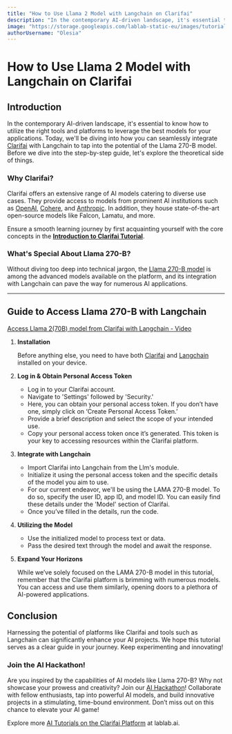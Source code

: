 ```yaml
---
title: "How to Use Llama 2 Model with Langchain on Clarifai"
description: "In the contemporary AI-driven landscape, it's essential to know how to utilize the right tools and platforms to leverage the best models for your applications."
image: "https://storage.googleapis.com/lablab-static-eu/images/tutorials/How_to_Use_Llama_2_Model_with_Langchain.png"
authorUsername: "Olesia"
---
```


# How to Use Llama 2 Model with Langchain on Clarifai

## **Introduction**

In the contemporary AI-driven landscape, it's essential to know how to utilize the right tools and platforms to leverage the best models for your applications. Today, we'll be diving into how you can seamlessly integrate [Clarifai](https://www.clarifai.com/products/platform?utm_campaign=hack&utm_medium=REF&utm_source=lablab) with Langchain to tap into the potential of the Llama 270-B model. Before we dive into the step-by-step guide, let's explore the theoretical side of things.

### **Why Clarifai?**

Clarifai offers an extensive range of AI models catering to diverse use cases. They provide access to models from prominent AI institutions such as [OpenAI](https://lablab.ai/tech/openai), [Cohere](https://lablab.ai/tech/cohere), and [Anthropic](https://lablab.ai/tech/anthropic/claude). In addition, they house state-of-the-art open-source models like Falcon, Lamatu, and more.

Ensure a smooth learning journey by first acquainting yourself with the core concepts in the **[Introduction to Clarifai Tutorial](https://www.youtube.com/watch?v=7atDWbJB-Lk)**.

### **What's Special About Llama 270-B?**

Without diving too deep into technical jargon, the [Llama 270-B model](https://lablab.ai/tech/meta/llama) is among the advanced models available on the platform, and its integration with Langchain can pave the way for numerous AI applications.

---

## **Guide to Access Llama 270-B with Langchain**

[Access Llama 2(70B) model from Clarifai with Langchain - Video](https://youtu.be/N0jVQlzWMrs)

1. **Installation**
    
    Before anything else, you need to have both [Clarifai](https://www.clarifai.com/products/platform?utm_campaign=hack&utm_medium=REF&utm_source=lablab) and [Langchain](https://lablab.ai/tech/langchain) installed on your device.
    
2. **Log in & Obtain Personal Access Token**
    - Log in to your Clarifai account.
    - Navigate to 'Settings' followed by 'Security.'
    - Here, you can obtain your personal access token. If you don’t have one, simply click on ‘Create Personal Access Token.’
    - Provide a brief description and select the scope of your intended use.
    - Copy your personal access token once it’s generated. This token is your key to accessing resources within the Clarifai platform.
3. **Integrate with Langchain**
    - Import Clarifai into Langchain from the Llm's module.
    - Initialize it using the personal access token and the specific details of the model you aim to use.
    - For our current endeavor, we'll be using the LAMA 270-B model. To do so, specify the user ID, app ID, and model ID. You can easily find these details under the 'Model' section of Clarifai.
    - Once you’ve filled in the details, run the code.
4. **Utilizing the Model**
    - Use the initialized model to process text or data.
    - Pass the desired text through the model and await the response.
5. **Expand Your Horizons**
    
    While we’ve solely focused on the LAMA 270-B model in this tutorial, remember that the Clarifai platform is brimming with numerous models. You can access and use them similarly, opening doors to a plethora of AI-powered applications.
    

## **Conclusion**

Harnessing the potential of platforms like Clarifai and tools such as Langchain can significantly enhance your AI projects. We hope this tutorial serves as a clear guide in your journey. Keep experimenting and innovating!

### **Join the AI Hackathon!**

Are you inspired by the capabilities of AI models like Llama 270-B? Why not showcase your prowess and creativity? Join our [AI Hackathon](https://lablab.ai/event)! Collaborate with fellow enthusiasts, tap into powerful AI models, and build innovative projects in a stimulating, time-bound environment. Don’t miss out on this chance to elevate your AI game!

Explore more [AI Tutorials on the Clarifai Platform](https://lablab.ai/t/tech/clarifai) at lablab.ai.